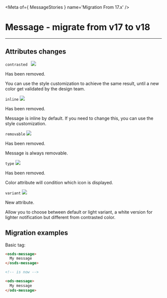 
<Meta of={ MessageStories } name='Migration From 17.x' />

# Message - migrate from v17 to v18
----

## Attributes changes

`contrasted ` <img src="https://img.shields.io/badge/removed-FF0000" />

Has been removed.

You can use the style customization to achieve the same result, until a new color get validated by the design team.

`inline` <img src="https://img.shields.io/badge/removed-FF0000" />

Has been removed.

Message is inline by default. If you need to change this, you can use the style customization.

`removable` <img src="https://img.shields.io/badge/removed-FF0000" />

Has been removed.

Message is always removable.

`type` <img src="https://img.shields.io/badge/removed-FF0000" />

Has been removed.

Color attribute will condition which icon is displayed.

`variant` <img src="https://img.shields.io/badge/new-008000" />

New attribute.

Allow you to choose between default or light variant, a white version for lighter notification but different from contrasted color.

## Migration examples

Basic tag:
```html
<osds-message>
  My message
</osds-message>

<!-- is now -->

<ods-message>
  My message
</ods-message>
```
